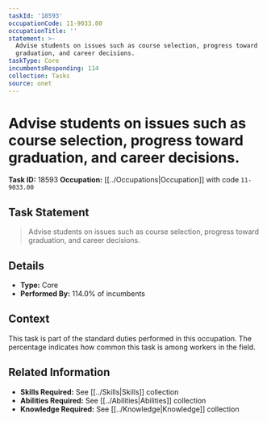 ```yaml
---
taskId: '18593'
occupationCode: 11-9033.00
occupationTitle: ''
statement: >-
  Advise students on issues such as course selection, progress toward
  graduation, and career decisions.
taskType: Core
incumbentsResponding: 114
collection: Tasks
source: onet
---
```

# Advise students on issues such as course selection, progress toward graduation, and career decisions.

**Task ID:** 18593
**Occupation:** [[../Occupations|Occupation]] with code `11-9033.00`

## Task Statement

> Advise students on issues such as course selection, progress toward graduation, and career decisions.

## Details

- **Type:** Core
- **Performed By:** 114.0% of incumbents

## Context

This task is part of the standard duties performed in this occupation. The percentage indicates how common this task is among workers in the field.

## Related Information

- **Skills Required:** See [[../Skills|Skills]] collection
- **Abilities Required:** See [[../Abilities|Abilities]] collection
- **Knowledge Required:** See [[../Knowledge|Knowledge]] collection
